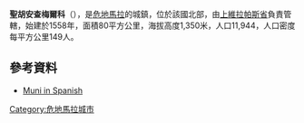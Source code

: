 '''聖胡安查梅爾科'''（{{lang-es|San Juan Chamelco}}），是[[危地馬拉|危地馬拉]]的城鎮，位於該國北部，由[[上維拉帕斯省|上維拉帕斯省]]負責管轄，始建於1558年，面積80平方公里，海拔高度1,350米，人口11,944，人口密度每平方公里149人。

==參考資料==
*[http://www.inforpressca.com/sanjuanchamelco/ Muni in Spanish] {{Wayback|url=http://www.inforpressca.com/sanjuanchamelco/ |date=20050321135630 }}

{{coord|15|26|N|90|20|W|display=title|region:GT_type:city_source:GNS-enwiki}}

{{Guatemala-geo-stub}}
[[Category:危地馬拉城市|Category:危地馬拉城市]]